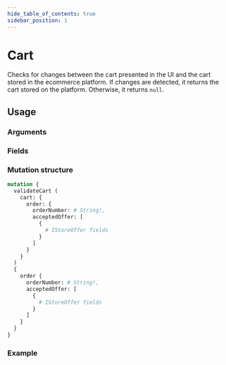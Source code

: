 ```yaml
---
hide_table_of_contents: true
sidebar_position: 1
---
```



# Cart

Checks for changes between the cart presented in the UI and the cart stored in the ecommerce platform. If changes are detected, it returns the cart stored on the platform. Otherwise, it returns `null`.

<div className="grid grid-cols-2 gap-20 pt-5">

<div>

## Usage

### Arguments

<PropsComponent
      name="cart"
      type="IStoreCart!"
      description="Shopping cart that should be validated, which is `IStoreOrder`, containing `orderNumber` and `acceptedOffer`."
      required="true"
    />

<PropsComponent
      name="orderNumber"
      type="String!"
      description="ID of the order in the ecommerce platform."
      required="true"
    />

<PropsComponent
      name="acceptedOffer"
      type="[IStoreOffer!]"
      description="Array of `IStoreOffer` that are in the front-end cart."
      required="true"
    />

### Fields


</div>
<div>

### Mutation structure

```graphql
mutation {
  validateCart (
    cart: {
      order: {
        orderNumber: # String!,
        acceptedOffer: [
          {
            # IStoreOffer fields
          }
        ]
      }
    }
  )
  {
    order {
      orderNumber: # String!,
      acceptedOffer: [
        {
          # IStoreOffer fields
        }
      ]
    }
  }
}
```

### Example


</div>
</div>
